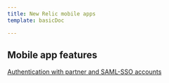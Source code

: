 ```yaml
---
title: New Relic mobile apps
template: basicDoc

---
```


## Mobile app features

[Authentication with partner and SAML-SSO accounts](/docs/mobile-monitoring/new-relic-mobile-apps/mobile-app-features/authentication-partner-saml-sso-accounts)
